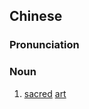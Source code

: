 ==Chinese==
{{zh-forms}}

===Pronunciation===
{{zh-pron
|m=shèngshù
|cat=n
}}

===Noun===
{{zh-noun}}

# [[sacred]] [[art]]

{{attention|zh|usual suspect}}